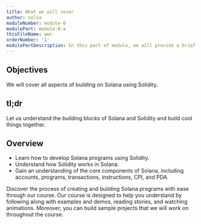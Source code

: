 ```yaml
---
title: What we will cover
author: solsa
moduleNumber: module-0
modulePart: module-0-a
thisFileName: wwc
orderNumber: '1'
modulePartDescription: In this part of module, we will provide a brief introduction to the course. Here, you will learn about the course's structure, contents, and prerequisites before enrolling in the course.
---
```


## Objectives

We will cover all aspects of building on Solana using Solidity.

## tl;dr

Let us understand the building blocks of Solana and Solidity and build cool things together.

## Overview

- Learn how to develop Solana programs using Solidity.
- Understand how Solidity works in Solana.
- Gain an understanding of the core components of Solana, including accounts, programs, transactions, instructions, CPI, and PDA.

Discover the process of creating and building Solana programs with ease through our course. Our course is designed to help you understand by following along with examples and demos, reading stories, and watching animations. Moreover, you can build sample projects that we will work on throughout the course.